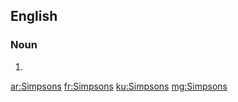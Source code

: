 ==English==

===Noun===
{{head|en|proper noun plural form}}

# {{plural of|Simpson|lang=en}}

[[ar:Simpsons]]
[[fr:Simpsons]]
[[ku:Simpsons]]
[[mg:Simpsons]]